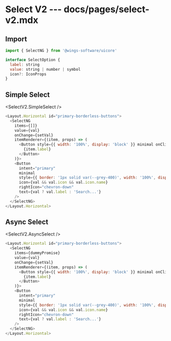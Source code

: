 # Select V2 --- docs/pages/select-v2.mdx


## Import

```js
import { SelectNG } from '@wings-software/uicore'
```

```js
interface SelectOption {
  label: string
  value: string | number | symbol
  icon?: IconProps
}

```

## Simple Select

<SelectV2.SimpleSelect />

```js
<Layout.Horizontal id="primary-borderless-buttons">
  <SelectNG
    items={[]}
    value={val}
    onChange={setVal}
    itemRenderer={(item, props) => (
      <Button style={{ width: '100%', display: 'block' }} minimal onClick={props.handleClick}>
        {item.label}
      </Button>
    )}>
    <Button
      intent="primary"
      minimal
      style={{ border: '1px solid var(--grey-400)', width: '100%', display: 'block' }}
      icon={val && val.icon && val.icon.name}
      rightIcon="chevron-down"
      text={val ? val.label : 'Search...'}
    />
  </SelectNG>
</Layout.Horizontal>
```

## Async Select

<SelectV2.AsyncSelect />

```js
<Layout.Horizontal id="primary-borderless-buttons">
  <SelectNG
    items={dummyPromise}
    value={val}
    onChange={setVal}
    itemRenderer={(item, props) => (
      <Button style={{ width: '100%', display: 'block' }} minimal onClick={props.handleClick}>
        {item.label}
      </Button>
    )}>
    <Button
      intent="primary"
      minimal
      style={{ border: '1px solid var(--grey-400)', width: '100%', display: 'block' }}
      icon={val && val.icon && val.icon.name}
      rightIcon="chevron-down"
      text={val ? val.label : 'Search...'}
    />
  </SelectNG>
</Layout.Horizontal>
```
